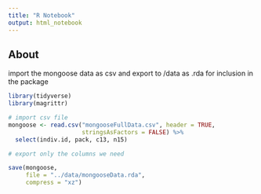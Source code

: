 ```yaml
---
title: "R Notebook"
output: html_notebook
---
```



## About
import the mongoose data as csv and export to /data as .rda for inclusion in the package

```r

library(tidyverse)
library(magrittr)

# import csv file
mongoose <- read.csv("mongooseFullData.csv", header = TRUE, 
                     stringsAsFactors = FALSE) %>% 
  select(indiv.id, pack, c13, n15)

# export only the columns we need

save(mongoose, 
     file = "../data/mongooseData.rda", 
     compress = "xz")

```



